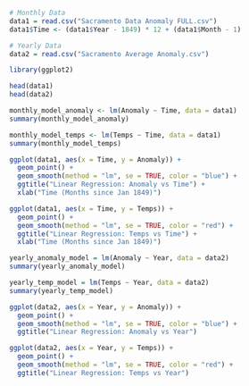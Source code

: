 ```r
# Monthly Data
data1 = read.csv("Sacramento Data Anomaly FULL.csv")
data1$Time <- (data1$Year - 1849) * 12 + (data1$Month - 1)

# Yearly Data
data2 = read.csv("Sacramento Average Anomaly.csv")
```

```r
library(ggplot2)
```

```r
head(data1)
head(data2)
```

```r
monthly_model_anomaly <- lm(Anomaly ~ Time, data = data1)
summary(monthly_model_anomaly)
```

```r
monthly_model_temps <- lm(Temps ~ Time, data = data1)
summary(monthly_model_temps)
```

```r
ggplot(data1, aes(x = Time, y = Anomaly)) +
  geom_point() +
  geom_smooth(method = "lm", se = TRUE, color = "blue") +
  ggtitle("Linear Regression: Anomaly vs Time") +
  xlab("Time (Months since Jan 1849)")
```

```r
ggplot(data1, aes(x = Time, y = Temps)) +
  geom_point() +
  geom_smooth(method = "lm", se = TRUE, color = "red") +
  ggtitle("Linear Regression: Temps vs Time") +
  xlab("Time (Months since Jan 1849)")
```

```r
yearly_anomaly_model = lm(Anomaly ~ Year, data = data2)
summary(yearly_anomaly_model)
```


```r
yearly_temp_model = lm(Temps ~ Year, data = data2)
summary(yearly_temp_model)
```

```r
ggplot(data2, aes(x = Year, y = Anomaly)) +
  geom_point() +
  geom_smooth(method = "lm", se = TRUE, color = "blue") +
  ggtitle("Linear Regression: Anomaly vs Year")
```

```r
ggplot(data2, aes(x = Year, y = Temps)) +
  geom_point() +
  geom_smooth(method = "lm", se = TRUE, color = "red") +
  ggtitle("Linear Regression: Temps vs Year")
```
